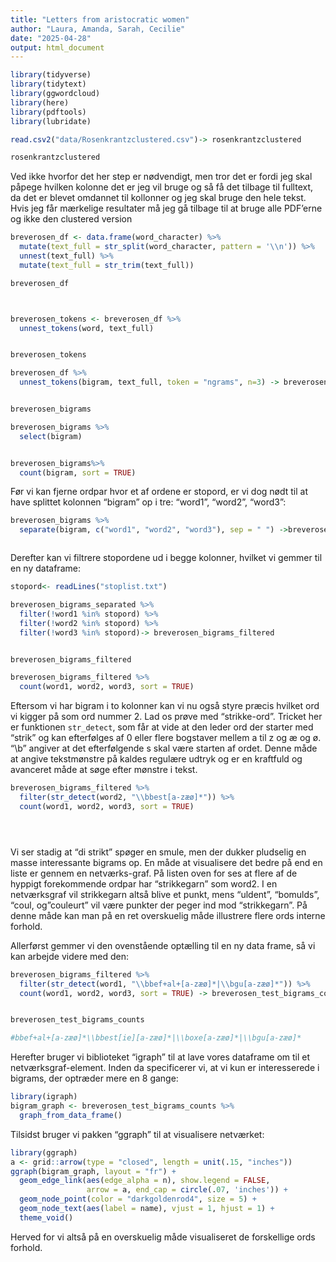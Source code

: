 ---
title: "Letters from aristocratic women"
author: "Laura, Amanda, Sarah, Cecilie"
date: "2025-04-28"
output: html_document
---


```{r, message=FALSE}

library(tidyverse)
library(tidytext)
library(ggwordcloud)
library(here)
library(pdftools)
library(lubridate)


```
```{r indsætter dokument, include=FALSE}

read.csv2("data/Rosenkrantzclustered.csv")-> rosenkrantzclustered

rosenkrantzclustered


```

Ved ikke hvorfor det her step er nødvendigt, men tror det er fordi jeg skal påpege hvilken kolonne det er jeg vil bruge og så få det tilbage til fulltext, da det er blevet omdannet til kollonner og jeg skal bruge den hele tekst. Hvis jeg får mærkelige resultater må jeg gå tilbage til at bruge alle PDF'erne og ikke den clustered version

```{r splitter linjerne og får dem under hinanden}


breverosen_df <- data.frame(word_character) %>% 
  mutate(text_full = str_split(word_character, pattern = '\\n')) %>% 
  unnest(text_full) %>% 
  mutate(text_full = str_trim(text_full)) 

breverosen_df



breverosen_tokens <- breverosen_df %>% 
  unnest_tokens(word, text_full)


breverosen_tokens


```

```{r inddeler i bigram}
breverosen_df %>% 
  unnest_tokens(bigram, text_full, token = "ngrams", n=3) -> breverosen_bigrams


breverosen_bigrams
```


```{r tæller bigrams}

breverosen_bigrams %>% 
  select(bigram)


breverosen_bigrams%>% 
  count(bigram, sort = TRUE)


```

Før vi kan fjerne ordpar hvor et af ordene er stopord, er vi dog nødt til at have splittet kolonnen "bigram" op i tre: "word1", "word2", "word3":


```{r }


breverosen_bigrams %>% 
  separate(bigram, c("word1", "word2", "word3"), sep = " ") ->breverosen_bigrams_separated



```


Derefter kan vi filtrere stopordene ud i begge kolonner, hvilket vi gemmer til en ny dataframe:
```{r}


stopord<- readLines("stoplist.txt")

breverosen_bigrams_separated %>% 
  filter(!word1 %in% stopord) %>%
  filter(!word2 %in% stopord) %>% 
  filter(!word3 %in% stopord)-> breverosen_bigrams_filtered


breverosen_bigrams_filtered

```


```{r}
breverosen_bigrams_filtered %>% 
  count(word1, word2, word3, sort = TRUE)
```

Eftersom vi har bigram i to kolonner kan vi nu også styre præcis hvilket ord vi kigger på som ord nummer 2. Lad os prøve med "strikke-ord". Tricket her er funktionen `str_detect`, som får at vide at den leder ord der starter med "strik" og kan efterfølges af 0 eller flere bogstaver mellem a til z og æ og ø. "\\b" angiver at det efterfølgende s skal være starten af ordet. Denne måde at angive tekstmønstre på kaldes regulære udtryk og er en kraftfuld og avanceret måde at søge efter mønstre i tekst.


```{r}

breverosen_bigrams_filtered %>% 
  filter(str_detect(word2, "\\bbest[a-zæø]*")) %>% 
  count(word1, word2, word3, sort = TRUE)





```
Vi ser stadig at "di strikt" spøger en smule, men der dukker pludselig en masse interessante bigrams op. En måde at visualisere det bedre på end en liste er gennem en netværks-graf. På listen oven for ses at flere af de hyppigt forekommende ordpar har "strikkegarn" som word2. I en netværksgraf vil strikkegarn altså blive et punkt, mens "uldent", "bomulds", "coul, og "couleurt" vil være punkter der peger ind mod "strikkegarn". På denne måde kan man på en ret overskuelig måde illustrere flere ords interne forhold.

Allerførst gemmer vi den ovenstående optælling til en ny data frame, så vi kan arbejde videre med den:

```{r}
breverosen_bigrams_filtered %>% 
  filter(str_detect(word1, "\\bbef+al+[a-zæø]*|\\bgu[a-zæø]*")) %>% 
  count(word1, word2, word3, sort = TRUE) -> breverosen_test_bigrams_counts


breverosen_test_bigrams_counts

#bbef+al+[a-zæø]*\\bbest[ie][a-zæø]*|\\boxe[a-zæø]*|\\bgu[a-zæø]*

```

Herefter bruger vi biblioteket "igraph" til at lave vores dataframe om til et netværksgraf-element. Inden da specificerer vi, at vi kun er interesserede i bigrams, der optræder mere en 8 gange:

```{r, message=FALSE}
library(igraph)
bigram_graph <- breverosen_test_bigrams_counts %>%
  graph_from_data_frame()
```

Tilsidst bruger vi pakken "ggraph" til at visualisere netværket:

```{r}
library(ggraph)
a <- grid::arrow(type = "closed", length = unit(.15, "inches"))
ggraph(bigram_graph, layout = "fr") +
  geom_edge_link(aes(edge_alpha = n), show.legend = FALSE,
                 arrow = a, end_cap = circle(.07, 'inches')) +
  geom_node_point(color = "darkgoldenrod4", size = 5) +
  geom_node_text(aes(label = name), vjust = 1, hjust = 1) +
  theme_void()
```

Herved for vi altså på en overskuelig måde visualiseret de forskellige ords forhold. 

